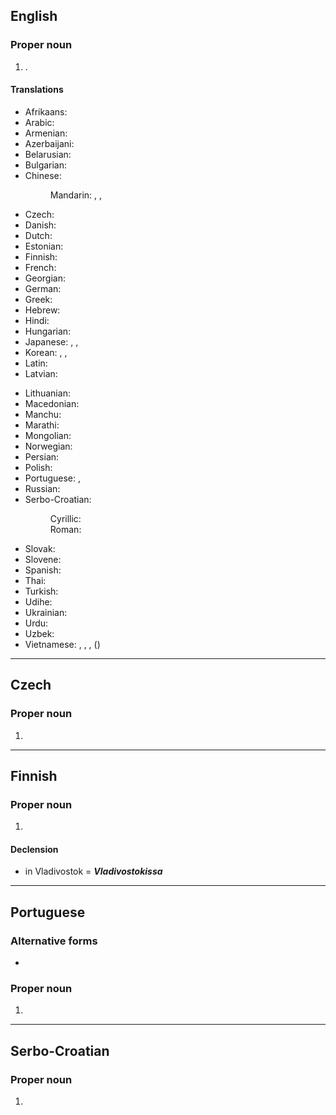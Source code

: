 ==English==
{{wikipedia}}

===Proper noun===
{{en-proper noun}}

# {{place|en|city/and/seaport|r/Russian Far East|on the|sea/Sea of Japan|near [[North Korea]]|;|administrative centre|krai/Primorsky Krai}}.

====Translations====
{{trans-top|seaport in Russia}}
* Afrikaans: {{t|af|Wladiwostok}}
* Arabic: {{t|ar|فْلَادِيفُوسْتُوك|m|tr=fladifustūk}}
* Armenian: {{t|hy|Վլադիվոստոկ}}
* Azerbaijani: {{t+|az|Vladivostok}}
* Belarusian: {{t|be|Уладзівасто́к|m}}
* Bulgarian: {{t|bg|Владивосто́к|m}}
* Chinese:
*: Mandarin: {{t+|cmn|符拉迪沃斯托克|tr=Fúlādíwòsītuōkè|sc=Hani}}, {{t+|cmn|海參崴|sc=Hani}}, {{t+|cmn|海参崴|tr=Hǎishēnwǎi|sc=Hani}}
* Czech: {{t|cs|Vladivostok|m}}
* Danish: {{t|da|Vladivostok}}
* Dutch: {{t|nl|Vladivostok}}
* Estonian: {{t+|et|Vladivostok}}
* Finnish: {{t+|fi|Vladivostok}}
* French: {{t+|fr|Vladivostok|m}}
* Georgian: {{t|ka|ვლადივოსტოკი}}
* German: {{t+|de|Wladiwostok|n}}
* Greek: {{t+|el|Βλαδιβοστόκ}}
* Hebrew: {{t|he|ולדיווסטוק}}
* Hindi: {{t|hi|व्लादिवोस्तोक}}
* Hungarian: {{t|hu|Vlagyivosztok}}
* Japanese: {{t|ja|ウラジオストク|tr=Urajiosutoku}}, {{qualifier|old}} {{t|ja|浦塩斯徳|tr=Urajiosutoku}}, {{qualifier|old or rare}} {{t|ja|浦塩|tr=Urajio}}
* Korean: {{t+|ko|^블라디보스토크}}, {{t|ko|^해삼위}}, {{t|ko|^해삼시}}
* Latin: {{t|la|Vladivostokium|n}}
* Latvian: {{t|lv|Vladivostoka}}
{{trans-mid}}
* Lithuanian: {{t|lt|Vladivostokas|m}}
* Macedonian: {{t|mk|Владиво́сток|m}}
* Manchu: {{t|mnc|ᡥᠠᡳᡧᡝᠨᠸᡝᡳ}}
* Marathi: {{t|mr|व्लादिवोस्तोक|n}}
* Mongolian: {{t|mn|Владивосток}}
* Norwegian: {{t|no|Vladivostok}}
* Persian: {{t|fa|ولادی‌وستوک|tr=velâdi-vostok}}
* Polish: {{t+|pl|Władywostok|m}}
* Portuguese: {{t|pt|Vladivostok|f}}, {{t|pt|Vladivostoque|f}}
* Russian: {{t+|ru|Владивосто́к|m}}
* Serbo-Croatian:
*: Cyrillic: {{t|sh|Владивосток|m}}
*: Roman: {{t|sh|Vladivostok|m}}
* Slovak: {{t|sk|Vladivostok|m}}
* Slovene: {{t|sl|Vladivostok|m}}
* Spanish: {{t|es|Vladivostok|m}}
* Thai: {{t|th|วลาดีวอสตอค|tr=wá-laa-dì-wo-sà-tók}}
* Turkish: {{t|tr|Vladivostok}}
* Udihe: {{t-needed|ude}}
* Ukrainian: {{t|uk|Владивосто́к|m}}
* Urdu: {{t|ur|ولادی وستوک|tr=vlādi vostok|sc=ur-Arab}}
* Uzbek: {{t|uz|Vladivostok}}
* Vietnamese: {{t|vi|Vladivostok}}, {{t|vi|Vla-đi-vô-xtốc}}, {{t|vi|Vờ-la-đi-vô-xơ-tốc}}, {{t|vi|Hải Sâm Uy}} ({{t|vi|海參崴}})
{{trans-bottom}}

----

==Czech==

===Proper noun===
{{cs-proper noun|g=m}}

# {{place|cs|city/administrative center|krai/Primorsky Krai|c/Russia|t1=Vladivostok}}

----

==Finnish==

===Proper noun===
{{fi-proper noun}}

# {{place|fi|city/administrative center|krai/Primorsky Krai|c/Russia|t1=Vladivostok}}

====Declension====
* in Vladivostok = '''''Vladivostokissa'''''
{{fi-decl-risti|n=sg|Vladivostok|||a|i=0}}

----

==Portuguese==

===Alternative forms===
* {{l|pt|Vladivostoque}}

===Proper noun===
{{pt-proper noun|f}}

# {{place|pt|city/administrative center|krai/Primorsky Krai|c/Russia|t1=Vladivostok}}

----

==Serbo-Croatian==
{{wikipedia|lang=sh}}

===Proper noun===
{{sh-proper noun|g=m}}

# {{place|sh|city/administrative center|krai/Primorsky Krai|c/Russia|t1=Vladivostok}}
